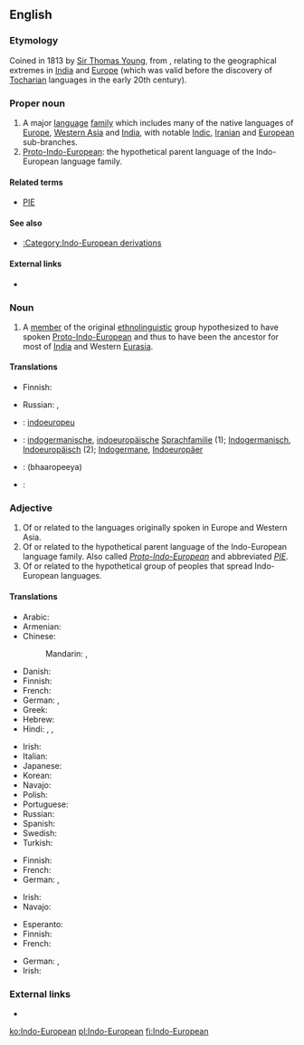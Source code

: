 {{wikipedia}}
==English==

===Etymology===
Coined in 1813 by [[w:Sir Thomas Young|Sir Thomas Young]], from {{prefix|Indo|European}}, relating to the geographical extremes in [[India]] and [[Europe]] (which was valid before the discovery of [[Tocharian]] languages in the early 20th century).

===Proper noun===
{{en-proper noun}}

# A major [[language]] [[family]] which includes many of the native languages of [[Europe]], [[Western Asia]] and [[India]], with notable [[Indic]], [[Iranian]] and [[European]] sub-branches.
# [[Proto-Indo-European]]: the hypothetical parent language of the Indo-European language family.

====Related terms====
* [[PIE]]

====See also====
* [[:Category:Indo-European derivations]]

====External links====
* {{ISO 639|5code=ine}}

===Noun===
{{en-noun|sg=[[Indo-]][[European]]}}

# A [[member]] of the original [[ethnolinguistic]] group hypothesized to have spoken [[Proto-Indo-European]] and thus to have been the ancestor for most of [[India]] and Western [[Eurasia]].

====Translations====
{{trans-top|member of Proto-Indo-European ethnolinguistic group}}
* Finnish: {{t+|fi|indoeurooppalainen}}
{{trans-mid}}
* Russian: {{t|ru|индоевропеец|m|tr=indojevropéjec}}, {{t|ru|индоевропейка|f|tr=indojevropéjka}}
{{trans-bottom}}

{{checktrans-top}}
* {{ttbc|Catalan}}: [[indoeuropeu]]
* {{ttbc|German}}: [[indogermanisch]]e, [[indoeuropäische]] [[Sprachfamilie]] (1); [[Indogermanisch]], [[Indoeuropäisch]] (2); [[Indogermane]], [[Indoeuropäer]]
* {{ttbc|Hindi}}: (bhaaropeeya)
* {{ttbc|Persian}}: {{t|fa|هندو‌اروپایی|tr=hendo-orupayi|xs=Persian}}
{{trans-bottom}}

===Adjective===
{{en-adj}}

# Of or related to the languages originally spoken in Europe and Western Asia.
# Of or related to the hypothetical parent language of the Indo-European language family.  Also called ''[[Proto-Indo-European]]'' and abbreviated ''[[PIE]]''.
# Of or related to the hypothetical group of peoples that spread Indo-European languages.

====Translations====
{{trans-top|of or relating to languages originally spoken in Europe and Western Asia}}
* Arabic: {{t|ar|هندي-أوروبي|tr=hindiy-'uruubiy}}
* Armenian: {{t-|hy|հնդեվրոպական|tr=hndevropakan}}
* Chinese:
*: Mandarin: {{t|cmn|印歐|sc=Hani}},  {{t|cmn|印欧|tr=Yìn-Ōu|sc=Hani}}
* Danish: {{t+|da|indoeuropæisk}}
* Finnish: {{t+|fi|indoeurooppalainen}}
* French: {{t+|fr|indoeuropéen|m}}
* German: {{t+|de|indogermanisch}}, {{t+|de|indoeuropäisch}}
* Greek: {{t|el|ινδοευρωπαϊκός|tr=indoeuropaïkós}}
* Hebrew: {{t|he|הודו- אירופית}}
* Hindi: {{t|hi|भारत-युरोपीय|tr=bhārat-yurōpīy|xs=Hindi}},  {{t|hi|भारोपीय|tr=bhārōpīy|xs=Hindi}},  {{t|hi|हिंद युरोपीय|tr=hind yurōpīy|xs=Hindi}}
{{trans-mid}}
* Irish: {{t|ga|ind-eorpach|xs=Irish}}
* Italian: {{t|it|indoeuropeo|m}}
* Japanese: {{t|ja|インドヨーロッパ|tr=Indoyōroppa}}
* Korean: {{t|ko|인도유럽의|tr=Indoyureop-ui|sc=Hang}}
* Navajo: {{tø|nv|Naakáí dootłʼizhí dóó Bééshbichʼahii dabizaad ndahalinígíí}}
* Polish: {{t+|pl|indoeuropejski|m}}
* Portuguese: {{t|pt|indoeuropeu}}
* Russian: {{t+|ru|индоевропейский|tr=indojevropéjskij}}
* Spanish: {{t+|es|indoeuropeo|m}}
* Swedish: {{t|sv|indoeuropeisk}}
* Turkish: {{t|tr|Hint-Avrupa}}
{{trans-bottom}}

{{trans-top|of or relating to hypothetical parent language of Indo-European language family}}
* Finnish: {{t+|fi|indoeurooppalainen}}
* French: {{t+|fr|indoeuropéen|m}}
* German: {{t+|de|indogermanisch}}, {{t+|de|indoeuropäisch}}
{{trans-mid}}
* Irish: {{t|ga|ind-eorpach|xs=Irish}}
* Navajo: {{tø|nv|Indo-Eudopaa bizaad}}
{{trans-bottom}}

{{trans-top|of or relating to hypothetical group of peoples having spread Indo-European languages}}
* Esperanto: {{t-|eo|hindeŭropa|xs=Esperanto}}
* Finnish: {{t+|fi|indoeurooppalainen}}
* French: {{t+|fr|indoeuropéen}}
{{trans-mid}}
* German: {{t+|de|indogermanisch}}, {{t+|de|indoeuropäisch}}
* Irish: {{t|ga|ind-eorpach|xs=Irish}}
{{trans-bottom}}

===External links===
* {{pedialite|Indo-European languages}}

[[ko:Indo-European]]
[[pl:Indo-European]]
[[fi:Indo-European]]